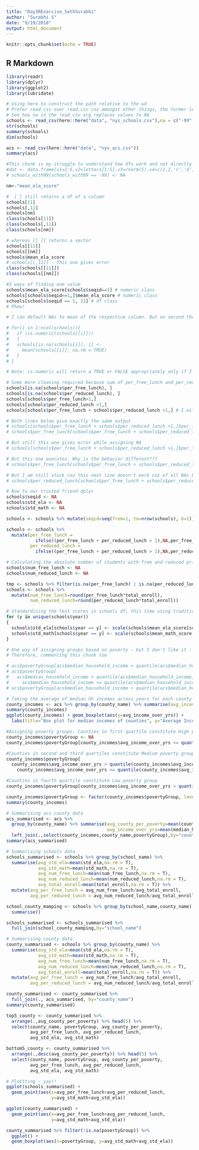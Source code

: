 ```yaml
---
title: "Day3RExercise_SethSurabhi"
author: "Surabhi S"
date: "9/19/2018"
output: html_document
---
```


```r
knitr::opts_chunk$set(echo = TRUE)
```

## R Markdown
```r
library(readr)
library(dplyr)
library(ggplot2)
library(lubridate)
```

```r
# Using here to construct the path relative to the wd
# Prefer read_csv over read.csv coz amongst other things, the former leads to summary showing NAs
# See how na in the read_csv arg replaces values to NA
schools <- read_csv(here::here("data", "nys_schools.csv"),na = c("-99", "NA"))
str(schools)
summary(schools)
dim(schools)

acs <- read_csv(here::here("data", "nys_acs.csv"))
summary(acs)

```

```r
#This chunk is my struggle to understand how dfs work and not directly related to the exercise!
#dat <- data.frame(v1=1:5,v2=letters[1:5],v3=rnorm(5),v4=c(1,2,'c','d',5))
# schools_with99[schools_with99 == -99] <- NA

nm<-"mean_ela_score"

#  [ ] still returns a df of a column
schools[11]
schools[,11]
schools[nm]
class(schools[11])
class(schools[,11])
class(schools[nm])

# whereas [[ ]] returns a vector
schools[[11]]
schools[[nm]]
schools$mean_ela_score
# schools[[,11]] - This one gives error
class(schools[[11]])
class(schools[[nm]])

#3 ways of finding one value
schools$mean_ela_score[schools$seqid==1] # numeric class
schools[schools$seqid==1,]$mean_ela_score # numeric class
schools[schools$seqid == 1, 11] # df class
# Phew!
```

```r
# I can default NAs to mean of the respective column. But on second thoughts, that doesn't sound like a good approach. So commenting this chunk.

# for(i in 1:ncol(schools)){
#   if (is.numeric(schools[[i]]))
#   {
#   schools[is.na(schools[i]), i] <- 
#     mean(schools[[i]], na.rm = TRUE)
#   }
# }

# Note: is.numeric will return a TRUE or FALSE appropriately only if I pass a vector. If a pass a df, it always returns a FALSE. Therefore using [[ ]]
```

```r
# Some more cleaning required because sum of per_free_lunch and per_reduced_lunch is greater than 1 in some cases.
schools[is.na(schools$per_free_lunch), ]
schools[is.na(schools$per_reduced_lunch), ]
schools[schools$per_free_lunch>1,]
schools[schools$per_reduced_lunch >1,]
schools[schools$per_free_lunch + schools$per_reduced_lunch >1,] # I will try to change these records to NA

# Both lines below give exactly the same output
# schools[schools$per_free_lunch + schools$per_reduced_lunch >1,]$per_free_lunch
# schools$per_free_lunch[schools$per_free_lunch + schools$per_reduced_lunch >1]

# But still this one gives error while assigning NA
# schools[schools$per_free_lunch + schools$per_reduced_lunch >1,]$per_free_lunch <- NA

# But this one executes. Why is the behavior different???
# schools$per_free_lunch[schools$per_free_lunch + schools$per_reduced_lunch >1] <- NA

# But I am still stuck coz this next line doesn't work coz of all NAs being returned
# schools$per_reduced_lunch[schools$per_free_lunch + schools$per_reduced_lunch >1] <- NA

# Now to our trusted friend dplyr
schools$seqid <- NA
schools$std_ela <- NA
schools$std_math <- NA

schools <- schools %>% mutate(seqid=seq(from=1, to=nrow(schools), b=1))

schools <- schools %>% 
  mutate(per_free_lunch = 
           ifelse((per_free_lunch + per_reduced_lunch > 1),NA,per_free_lunch), 
         per_reduced_lunch = 
           ifelse((per_free_lunch + per_reduced_lunch > 1),NA,per_reduced_lunch)) 
```

```r
# Calculating the absolute number of students with free and reduced price lunches
schools$num_free_lunch <- NA
schools$num_reduced_lunch <- NA

tmp <- schools %>% filter(is.na(per_free_lunch) | is.na(per_reduced_lunch))
schools <- schools %>%
  mutate(num_free_lunch=round(per_free_lunch*total_enroll),
         num_reduced_lunch=round(per_reduced_lunch*total_enroll))
```


```r
# Standardising the test scores in schools df, this time using traditional methods
for (y in unique(schools$year))
{
  schools$std_ela[schools$year == y] <- scale(schools$mean_ela_score[schools$year == y])
  schools$std_math[schools$year == y] <- scale(schools$mean_math_score[schools$year == y])
}
```

```r
# One way of assigning groups based on poverty - but I don't like it :|
# Therefore, commenting this chunk too

# acs$povertyGroup[acs$median_household_income < quantile(acs$median_household_income, 0.25)] <- 'High'
# acs$povertyGroup[
#   acs$median_household_income > quantile(acs$median_household_income, 0.25) &
#     acs$median_household_income <= quantile(acs$median_household_income, 0.75)] <- 'Medium'
# acs$povertyGroup[acs$median_household_income > quantile(acs$median_household_income, 0.75)] <- 'Low'
```

```r
# Taking the average of median hh incomes across years for each county
county_incomes <- acs %>% group_by(county_name) %>% summarise(avg_income_over_yrs= mean(median_household_income))
summary(county_incomes)
ggplot(county_incomes) + geom_boxplot(aes(y=avg_income_over_yrs)) +
  labs(title="Box plot for median incomes of counties", y="Average Income Over Years")

#Assigning poverty groups. Counties in first quartile constitute High poverty group
county_incomes$povertyGroup <- NA
county_incomes$povertyGroup[county_incomes$avg_income_over_yrs <= quantile(county_incomes$avg_income_over_yrs, 0.25)] <- 'High'

#Counties in second and third quartiles constitute Medium poverty group
county_incomes$povertyGroup[
  county_incomes$avg_income_over_yrs > quantile(county_incomes$avg_income_over_yrs, 0.25) &
    county_incomes$avg_income_over_yrs <= quantile(county_incomes$avg_income_over_yrs, 0.75)] <- 'Medium'

#Counties in fourth quartile constitute Low poverty group
county_incomes$povertyGroup[county_incomes$avg_income_over_yrs > quantile(county_incomes$avg_income_over_yrs, 0.75)] <- 'Low'

county_incomes$povertyGroup <- factor(county_incomes$povertyGroup, levels=c("High","Medium","Low"))
summary(county_incomes)

```

```r
# Summarising acs county data
acs_summarised <- acs %>% 
  group_by(county_name) %>% summarise(avg_county_per_poverty=mean(county_per_poverty),
                                      avg_income_over_yrs=mean(median_household_income)) %>%
  left_join(.,select(county_incomes,county_name,povertyGroup),by="county_name")
summary(acs_summarised)
```

```r
# Summarising schools data
schools_summarised <- schools %>% group_by(school_name) %>%
  summarise(avg_std_ela=mean(std_ela,na.rm = T), 
            avg_std_math=mean(std_math,na.rm = T),
            avg_num_free_lunch=mean(num_free_lunch,na.rm = T),
            avg_num_reduced_lunch=mean(num_reduced_lunch,na.rm = T),
            avg_total_enroll=mean(total_enroll,na.rm = T)) %>%
  mutate(avg_per_free_lunch = avg_num_free_lunch/avg_total_enroll,
         avg_per_reduced_lunch = avg_num_reduced_lunch/avg_total_enroll)

school_county_mamping <- schools %>% group_by(school_name,county_name) %>%
  summarise()

schools_summarised <- schools_summarised %>%
  full_join(school_county_mamping,by="school_name")

# Summarising county data
county_summarised <- schools %>% group_by(county_name) %>%
  summarise(avg_std_ela=mean(std_ela,na.rm = T), 
            avg_std_math=mean(std_math,na.rm = T),
            avg_num_free_lunch=mean(num_free_lunch,na.rm = T),
            avg_num_reduced_lunch=mean(num_reduced_lunch,na.rm = T),
            avg_total_enroll=mean(total_enroll,na.rm = T)) %>%
  mutate(avg_per_free_lunch = avg_num_free_lunch/avg_total_enroll,
         avg_per_reduced_lunch = avg_num_reduced_lunch/avg_total_enroll)

county_summarised <- county_summarised %>%
  full_join(., acs_summarised, by="county_name")
summary(county_summarised)
```

```r
top5_county <- county_summarised %>% 
  arrange(.,avg_county_per_poverty) %>% head(5) %>%
  select(county_name, povertyGroup, avg_county_per_poverty, 
         avg_per_free_lunch, avg_per_reduced_lunch, 
         avg_std_ela, avg_std_math)

bottom5_county <- county_summarised %>% 
  arrange(.,desc(avg_county_per_poverty)) %>% head(5) %>%
  select(county_name, povertyGroup, avg_county_per_poverty, 
         avg_per_free_lunch, avg_per_reduced_lunch, 
         avg_std_ela, avg_std_math)
```

```r
# Plottting - yay!!
ggplot(schools_summarised) + 
  geom_point(aes(x=avg_per_free_lunch+avg_per_reduced_lunch, 
                 y=avg_std_math+avg_std_ela))

ggplot(county_summarised) + 
  geom_point(aes(x=avg_per_free_lunch+avg_per_reduced_lunch, 
                 y=avg_std_math+avg_std_ela))

county_summarised %>% filter(!is.na(povertyGroup)) %>% 
  ggplot() + 
  geom_boxplot(aes(x=povertyGroup, y=avg_std_math+avg_std_ela))
```


